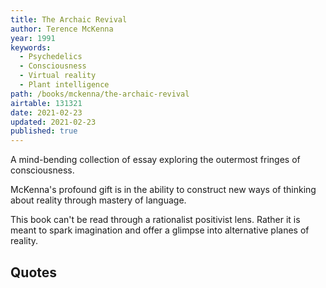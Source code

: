 ```yaml
---
title: The Archaic Revival
author: Terence McKenna
year: 1991
keywords:
  - Psychedelics
  - Consciousness
  - Virtual reality
  - Plant intelligence
path: /books/mckenna/the-archaic-revival
airtable: 131321
date: 2021-02-23
updated: 2021-02-23
published: true
---
```


A mind-bending collection of essay exploring the outermost fringes of consciousness.

McKenna's profound gift is in the ability to construct new ways of thinking about reality through mastery of language.

This book can't be read through a rationalist positivist lens. Rather it is meant to spark imagination and offer a glimpse into alternative planes of reality.

## Quotes